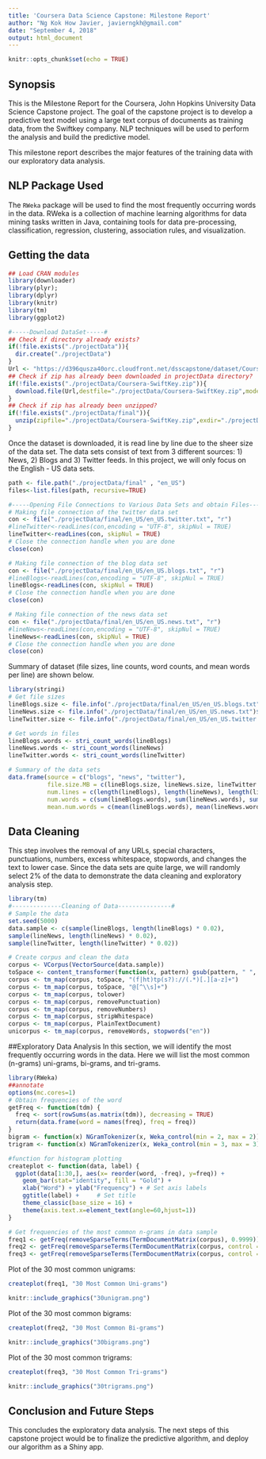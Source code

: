 ```yaml
---
title: 'Coursera Data Science Capstone: Milestone Report'
author: "Ng Kok How Javier, javierngkh@gmail.com"
date: "September 4, 2018"
output: html_document
---
```


```r
knitr::opts_chunk$set(echo = TRUE)
```
## Synopsis

This is the Milestone Report for the Coursera, John Hopkins University Data Science Capstone project. The goal of the capstone project is to develop a predictive text model using a large text corpus of documents as training data, from the Swiftkey company. NLP techniques will be used to perform the analysis and build the predictive model.

This milestone report describes the major features of the training data with our exploratory data analysis. 

## NLP Package Used

The `RWeka` package will be used to find the most frequently occurring words in the data. RWeka is a collection of machine learning algorithms for data mining tasks written in Java, containing tools for data pre-processing, classification, regression, clustering, association rules, and visualization. 

## Getting the data

```r

## Load CRAN modules 
library(downloader)
library(plyr);
library(dplyr)
library(knitr)
library(tm)
library(ggplot2)

#-----Download DataSet-----#
## Check if directory already exists?
if(!file.exists("./projectData")){
  dir.create("./projectData")
}
Url <- "https://d396qusza40orc.cloudfront.net/dsscapstone/dataset/Coursera-SwiftKey.zip"
## Check if zip has already been downloaded in projectData directory?
if(!file.exists("./projectData/Coursera-SwiftKey.zip")){
  download.file(Url,destfile="./projectData/Coursera-SwiftKey.zip",mode = "wb")
}
## Check if zip has already been unzipped?
if(!file.exists("./projectData/final")){
  unzip(zipfile="./projectData/Coursera-SwiftKey.zip",exdir="./projectData")
}
``` 
Once the dataset is downloaded, it is read line by line due to the sheer size of the data set. The data sets consist of text from 3 different sources: 1) News, 2) Blogs and 3) Twitter feeds. In this project, we will only focus on the English - US data sets.
```r
path <- file.path("./projectData/final" , "en_US")
files<-list.files(path, recursive=TRUE)

#-----Opening File Connections to Various Data Sets and obtain Files-----#
# Making file connection of the twitter data set
con <- file("./projectData/final/en_US/en_US.twitter.txt", "r") 
#lineTwitter<-readLines(con,encoding = "UTF-8", skipNul = TRUE)
lineTwitter<-readLines(con, skipNul = TRUE)
# Close the connection handle when you are done
close(con)

# Making file connection of the blog data set
con <- file("./projectData/final/en_US/en_US.blogs.txt", "r") 
#lineBlogs<-readLines(con,encoding = "UTF-8", skipNul = TRUE)
lineBlogs<-readLines(con, skipNul = TRUE)
# Close the connection handle when you are done
close(con)

# Making file connection of the news data set
con <- file("./projectData/final/en_US/en_US.news.txt", "r") 
#lineNews<-readLines(con,encoding = "UTF-8", skipNul = TRUE)
lineNews<-readLines(con, skipNul = TRUE)
# Close the connection handle when you are done
close(con)
```
Summary of dataset (file sizes, line counts, word counts, and mean words per line) are shown below.
```r
library(stringi)
# Get file sizes
lineBlogs.size <- file.info("./projectData/final/en_US/en_US.blogs.txt")$size / 1024 ^ 2
lineNews.size <- file.info("./projectData/final/en_US/en_US.news.txt")$size / 1024 ^ 2
lineTwitter.size <- file.info("./projectData/final/en_US/en_US.twitter.txt")$size / 1024 ^ 2

# Get words in files
lineBlogs.words <- stri_count_words(lineBlogs)
lineNews.words <- stri_count_words(lineNews)
lineTwitter.words <- stri_count_words(lineTwitter)

# Summary of the data sets
data.frame(source = c("blogs", "news", "twitter"),
           file.size.MB = c(lineBlogs.size, lineNews.size, lineTwitter.size),
           num.lines = c(length(lineBlogs), length(lineNews), length(lineTwitter)),
           num.words = c(sum(lineBlogs.words), sum(lineNews.words), sum(lineTwitter.words)),
           mean.num.words = c(mean(lineBlogs.words), mean(lineNews.words), mean(lineTwitter.words)))
```
## Data Cleaning 
This step involves the removal of any URLs, special characters, punctuations, numbers, excess whitespace, stopwords, and changes the text to lower case. Since the data sets are quite large, we will randomly select 2% of the data to demonstrate the data cleaning and exploratory analysis step.
```r
library(tm)
#--------------Cleaning of Data---------------#
# Sample the data
set.seed(5000)
data.sample <- c(sample(lineBlogs, length(lineBlogs) * 0.02),
sample(lineNews, length(lineNews) * 0.02),
sample(lineTwitter, length(lineTwitter) * 0.02))

# Create corpus and clean the data
corpus <- VCorpus(VectorSource(data.sample))
toSpace <- content_transformer(function(x, pattern) gsub(pattern, " ", x))
corpus <- tm_map(corpus, toSpace, "(f|ht)tp(s?)://(.*)[.][a-z]+")
corpus <- tm_map(corpus, toSpace, "@[^\\s]+")
corpus <- tm_map(corpus, tolower)
corpus <- tm_map(corpus, removePunctuation)
corpus <- tm_map(corpus, removeNumbers)
corpus <- tm_map(corpus, stripWhitespace)
corpus <- tm_map(corpus, PlainTextDocument)
unicorpus <- tm_map(corpus, removeWords, stopwords("en"))
```

##Exploratory Data Analysis
In this section, we will identify the most frequently occurring words in the data. Here we will list the most common (n-grams) uni-grams, bi-grams, and tri-grams.
```r
library(RWeka)
##annotate
options(mc.cores=1)
# Obtain frequencies of the word
getFreq <- function(tdm) {
  freq <- sort(rowSums(as.matrix(tdm)), decreasing = TRUE)
  return(data.frame(word = names(freq), freq = freq))
}
bigram <- function(x) NGramTokenizer(x, Weka_control(min = 2, max = 2))
trigram <- function(x) NGramTokenizer(x, Weka_control(min = 3, max = 3))

#function for histogram plotting
createplot <- function(data, label) { 
  ggplot(data[1:30,], aes(x= reorder(word, -freq), y=freq)) + 
    geom_bar(stat="identity", fill = "Gold") +
    xlab("Word") + ylab("Frequency") + # Set axis labels
    ggtitle(label) +     # Set title
    theme_classic(base_size = 16) +
    theme(axis.text.x=element_text(angle=60,hjust=1))
}

# Get frequencies of the most common n-grams in data sample
freq1 <- getFreq(removeSparseTerms(TermDocumentMatrix(corpus), 0.9999))
freq2 <- getFreq(removeSparseTerms(TermDocumentMatrix(corpus, control = list(tokenize = bigram)), 0.9999))
freq3 <- getFreq(removeSparseTerms(TermDocumentMatrix(corpus, control = list(tokenize = trigram)), 0.9999))
```

Plot of the 30 most common unigrams:

```r
createplot(freq1, "30 Most Common Uni-grams")
```
```r
knitr::include_graphics("30unigram.png")
```

Plot of the 30 most common bigrams:

```r
createplot(freq2, "30 Most Common Bi-grams")
```
```r
knitr::include_graphics("30bigrams.png")
```

Plot of the 30 most common trigrams:

```r
createplot(freq3, "30 Most Common Tri-grams")
```
```r
knitr::include_graphics("30trigrams.png")
```

## Conclusion and Future Steps
This concludes the exploratory data analysis. The next steps of this capstone project would be to finalize the predictive algorithm, and deploy our algorithm as a Shiny app.
